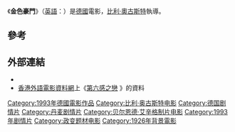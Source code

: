 {{noteTA
|T=zh-tw:金色豪門; zh-hk:第六感之戀;
|G1=Movie
|G2=Show
|1=zh-tw:金色豪門; zh-hk:第六感之戀;
}}

{{Infobox film
| name        = 金色豪門
| original_name  = {{lang|en|''The House of the Spirits''}}
| image       = 
| caption     = 
| director    = [[比利·奧古斯特|比利·奧古斯特]]
| producer    = [[Bernd_Eichinger|Bernd Eichinger]]
| writer      = [[伊莎貝拉·阿言德|伊莎貝拉·阿言德]] ([[精靈之屋|精靈之屋]])<br />比利·奧古斯 (編劇)
| starring    = [[梅莉·史翠普|梅莉·史翠普]]<br />[[葛倫·克羅絲|葛倫·克羅絲]]<br />[[傑瑞米·艾朗|傑瑞米·艾朗]]<br />[[薇諾娜·瑞德|薇諾娜·瑞德]]<br />[[安東尼奧·班德拉斯|安東尼奧·班德拉斯]]<br />[[Vanessa_Redgrave|Vanessa Redgrave]]
| music       = [[Hans_Zimmer|Hans Zimmer]]
| cinematography = Jörgen Persson
| editing     = Janus Billeskov Jansen
| studio      = [[Constantin_Film|Constantin Film]]
| distributor = [[Miramax_Films|Miramax Films]] (US)
| released    = October 17, 1993 (Germany)<br />April 1, 1994 (US)
| runtime     = 140 minutes
| country     = [[德國|德國]]<br  >[[丹麥|丹麥]]<br />[[葡萄牙|葡萄牙]]
| language    = 英語
| budget      = $40,000,000<ref name="mojo">{{cite web|title=The House of the Spirits (1994)|url=http://boxofficemojo.com/movies/?id=houseofthespirits.htm|publisher=''Box Office Mojo''|accessdate=August 15, 2011|archive-date=2011-09-01|archive-url=https://web.archive.org/web/20110901093528/http://www.boxofficemojo.com/movies/?id=houseofthespirits.htm|dead-url=no}}</ref>
| gross = $6,265,311 (US)<ref name="mojo"/>
| tw_name = 金色豪門
| hk_name = 第六感之戀
}}

《'''金色豪門'''》（[[英語|英語]]：{{lang|en|''The House of the Spirits''}}）是[[德國|德國]]電影，[[比利·奧古斯特|比利·奧古斯特]]執導。

==參考==
{{reflist}}

== 外部連結 ==
* {{IMDb title|0107151|金色豪門}}
* [[香港外語電影資料網|香港外語電影資料網]]上《[http://playitagain.info/site/1994/house-of-the-spirits-the/ 第六感之戀] {{Wayback|url=http://playitagain.info/site/1994/house-of-the-spirits-the/ |date=20161225214347 }}》的資料 {{zh-hk}}

[[Category:1993年德國電影作品|Category:1993年德國電影作品]]
[[Category:比利·奥古斯特电影|Category:比利·奥古斯特电影]]
[[Category:德国剧情片|Category:德国剧情片]]
[[Category:丹麦剧情片|Category:丹麦剧情片]]
[[Category:贝尔恩德·艾辛格制片电影|Category:贝尔恩德·艾辛格制片电影]]
[[Category:1993年剧情片|Category:1993年剧情片]]
[[Category:政变题材电影|Category:政变题材电影]]
[[Category:1926年背景電影|Category:1926年背景電影]]